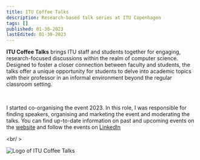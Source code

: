 ```yaml
---
title: ITU Coffee Talks
description: Research-based talk series at ITU Copenhagen
tags: []
published: 01-30-2023
lastEdited: 01-30-2023
---
```


**ITU Coffee Talks** brings ITU staff and students together for engaging, research-focused discussions within the realm of computer science. Designed to foster a closer connection between faculty and students, the talks offer a unique opportunity for students to delve into academic topics with their professor in an informal environment beyond the regular classroom setting.

<br />

I started co-organising the event 2023. In this role, I was responsible for finding speakers, organising and marketing the event and moderating the talks. You can find up-to-date information on past and upcoming events on the [website](https://coffeetalks.itu.dk) and follow the events on [LinkedIn](https://www.linkedin.com/company/itu-coffee-talks)

<br/ >

<Image
  src="/img/coffeetalks-og.jpeg"
  alt="Logo of ITU Coffee Talks"
  caption="Logo of ITU Coffee Talks"
/>
